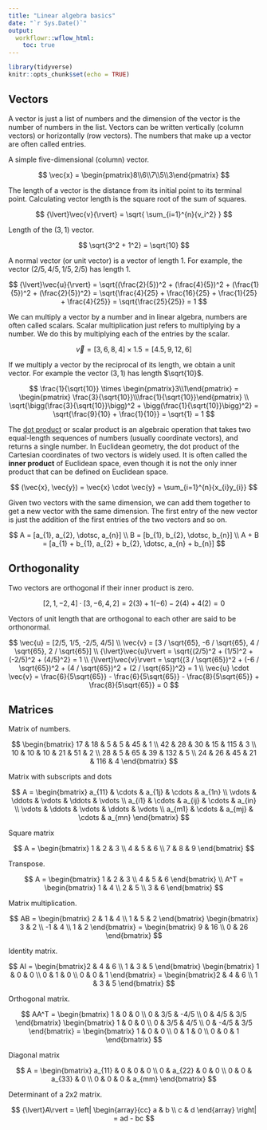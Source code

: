 ```yaml
---
title: "Linear algebra basics"
date: "`r Sys.Date()`"
output:
  workflowr::wflow_html:
    toc: true
---
```


```r
library(tidyverse)
knitr::opts_chunk$set(echo = TRUE)
```

## Vectors

A vector is just a list of numbers and the dimension of the vector is the number of numbers in the list. Vectors can be written vertically (column vectors) or horizontally (row vectors). The numbers that make up a vector are often called entries.

A simple five-dimensional (column) vector.

$$
\vec{x} = \begin{pmatrix}8\\6\\7\\5\\3\end{pmatrix}
$$

The length of a vector is the distance from its initial point to its terminal point. Calculating vector length is the square root of the sum of squares.

$$
{\lvert}\vec{v}{\rvert} = \sqrt{ \sum_{i=1}^{n}{v_i^2} }
$$

Length of the $(3, 1)$ vector.

$$
\sqrt{3^2 + 1^2} = \sqrt{10}
$$

A normal vector (or unit vector) is a vector of length 1. For example, the vector $(2/5, 4/5, 1/5, 2/5)$ has length 1.

$$
{\lvert}\vec{u}{\rvert} =
\sqrt{(\frac{2}{5})^2 + (\frac{4}{5})^2 + (\frac{1}{5})^2 + (\frac{2}{5})^2} =
\sqrt{\frac{4}{25} + \frac{16}{25} + \frac{1}{25} + \frac{4}{25}} =
\sqrt{\frac{25}{25}} = 1
$$

We can multiply a vector by a number and in linear algebra, numbers are often called scalars. Scalar multiplication just refers to multiplying by a number. We do this by multiplying each of the entries by the scalar.

$$
\vec{v} = [3, 6, 8, 4] \times 1.5 = [4.5, 9, 12, 6]
$$

If we multiply a vector by the reciprocal of its length, we obtain a unit vector. For example the vector $(3, 1)$ has length $\sqrt{10}$.

$$
\frac{1}{\sqrt{10}} \times \begin{pmatrix}3\\1\end{pmatrix} =
\begin{pmatrix} \frac{3}{\sqrt{10}}\\\frac{1}{\sqrt{10}}\end{pmatrix}
\\
\sqrt{\bigg(\frac{3}{\sqrt{10}}\bigg)^2 + \bigg(\frac{1}{\sqrt{10}}\bigg)^2} =
\sqrt{\frac{9}{10} + \frac{1}{10}} = \sqrt{1} = 1
$$

The [dot product](https://en.wikipedia.org/wiki/Dot_product) or scalar product is an algebraic operation that takes two equal-length sequences of numbers (usually coordinate vectors), and returns a single number. In Euclidean geometry, the dot product of the Cartesian coordinates of two vectors is widely used. It is often called the **inner product** of Euclidean space, even though it is not the only inner product that can be defined on Euclidean space.

$$
(\vec{x}, \vec{y}) = \vec{x} \cdot \vec{y} = \sum_{i=1}^{n}{x_{i}y_{i}}
$$

Given two vectors with the same dimension, we can add them together to get a new vector with the same dimension. The first entry of the new vector is just the addition of the first entries of the two vectors and so on.

$$
A = [a_{1}, a_{2}, \dotsc, a_{n}] \\
B = [b_{1}, b_{2}, \dotsc, b_{n}] \\
A + B = [a_{1} + b_{1}, a_{2} + b_{2}, \dotsc, a_{n} + b_{n}]
$$

## Orthogonality

Two vectors are orthogonal if their inner product is zero.

$$
[2, 1, -2, 4] \cdot [3, -6, 4, 2] = 2(3) + 1(-6) - 2(4) + 4(2) = 0
$$

Vectors of unit length that are orthogonal to each other are said to be orthonormal.

$$
\vec{u} = [2/5, 1/5, -2/5, 4/5] \\
\vec{v} = [3 / \sqrt{65}, -6 / \sqrt{65}, 4 / \sqrt{65}, 2 / \sqrt{65}] \\
{\lvert}\vec{u}\rvert = \sqrt{(2/5)^2 + (1/5)^2 + (-2/5)^2 + (4/5)^2} = 1 \\
{\lvert}\vec{v}\rvert = \sqrt{(3 / \sqrt{65})^2 + (-6 / \sqrt{65})^2 + (4 / \sqrt{65})^2 + (2 / \sqrt{65})^2} = 1 \\
\vec{u} \cdot \vec{v} = \frac{6}{5\sqrt{65}} - \frac{6}{5\sqrt{65}} - \frac{8}{5\sqrt{65}} + \frac{8}{5\sqrt{65}} = 0
$$

## Matrices

Matrix of numbers.

$$
\begin{bmatrix}
17 & 18 & 5 & 5 & 45 & 1 \\
42 & 28 & 30 & 15 & 115 & 3 \\
10 & 10 & 10 & 21 & 51 & 2 \\
28 & 5 & 65 & 39 & 132 & 5 \\
24 & 26 & 45 & 21 & 116 & 4
\end{bmatrix}
$$

Matrix with subscripts and dots

$$
A = \begin{bmatrix}
a_{11} & \cdots & a_{1j} & \cdots & a_{1n} \\
\vdots & \ddots & \vdots & \ddots & \vdots \\
a_{i1} & \cdots & a_{ij} & \cdots & a_{in} \\
\vdots & \ddots & \vdots & \ddots & \vdots \\
a_{m1} & \cdots & a_{mj} & \cdots & a_{mn}
\end{bmatrix}
$$

Square matrix

$$
A = \begin{bmatrix} 1 & 2 & 3 \\ 4 & 5 & 6 \\ 7 & 8 & 9 \end{bmatrix}
$$

Transpose.

$$
A = \begin{bmatrix} 1 & 2 & 3 \\ 4 & 5 & 6 \end{bmatrix} \\
A^T = \begin{bmatrix} 1 & 4 \\ 2 & 5 \\ 3 & 6 \end{bmatrix}
$$

Matrix multiplication.

$$
AB = \begin{bmatrix} 2 & 1 & 4 \\ 1 & 5 & 2 \end{bmatrix} \begin{bmatrix} 3 & 2 \\ -1 & 4 \\ 1 & 2 \end{bmatrix} = \begin{bmatrix} 9 & 16 \\ 0 & 26 \end{bmatrix}
$$

Identity matrix.

$$
AI = \begin{bmatrix}2 & 4 & 6 \\ 1 & 3 & 5 \end{bmatrix} \begin{bmatrix} 1 & 0 & 0 \\ 0 & 1 & 0 \\ 0 & 0 & 1 \end{bmatrix} = \begin{bmatrix}2 & 4 & 6 \\ 1 & 3 & 5 \end{bmatrix}
$$

Orthogonal matrix.

$$
AA^T = \begin{bmatrix} 1 & 0 & 0 \\ 0 & 3/5 & -4/5 \\ 0 & 4/5 & 3/5 \end{bmatrix} \begin{bmatrix} 1 & 0 & 0 \\ 0 & 3/5 & 4/5 \\ 0 & -4/5 & 3/5 \end{bmatrix} = \begin{bmatrix} 1 & 0 & 0 \\ 0 & 1 & 0 \\ 0 & 0 & 1 \end{bmatrix}
$$

Diagonal matrix

$$
A = \begin{bmatrix} a_{11} & 0 & 0 & 0 \\ 0 & a_{22} & 0 & 0 \\ 0 & 0 & a_{33} & 0 \\ 0 & 0 & 0 & a_{mm} \end{bmatrix}
$$

Determinant of a 2x2 matrix.

$$
{\lvert}A\rvert = \left| \begin{array}{cc} a & b \\ c & d \end{array} \right| = ad - bc
$$

